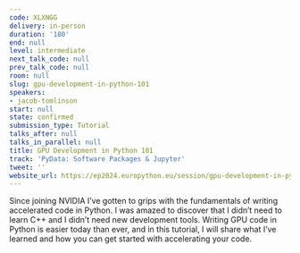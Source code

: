 ```yaml
---
code: XLXNGG
delivery: in-person
duration: '180'
end: null
level: intermediate
next_talk_code: null
prev_talk_code: null
room: null
slug: gpu-development-in-python-101
speakers:
- jacob-tomlinson
start: null
state: confirmed
submission_type: Tutorial
talks_after: null
talks_in_parallel: null
title: GPU Development in Python 101
track: 'PyData: Software Packages & Jupyter'
tweet: ''
website_url: https://ep2024.europython.eu/session/gpu-development-in-python-101
---
```


Since joining NVIDIA I’ve gotten to grips with the fundamentals of writing accelerated code in Python. I was amazed to discover that I didn’t need to learn C++ and I didn’t need new development tools. Writing GPU code in Python is easier today than ever, and in this tutorial, I will share what I’ve learned and how you can get started with accelerating your code.
